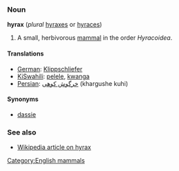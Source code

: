 ===Noun===
'''hyrax''' (''plural'' [[hyraxes]] or [[hyraces]])

# A small, herbivorous [[mammal]] in the order ''Hyracoidea''.

====Translations====

*[[German]]: [[Klippschliefer]]
*[[KiSwahili]]: [[pelele]], [[kwanga]]
*[[Persian]]: [[خرگوش كوهی]] (khargushe kuhi)

====Synonyms====
*[[dassie]]

===See also===
*[[w:hyrax|Wikipedia article on hyrax]]

[[Category:English mammals]]